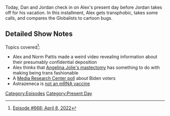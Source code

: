 {{DEFAULTSORT:
    #_EPISODE_0668:April 8, 2022
}}{{Episode
    | title           = April 8, 2022
    | caption         = [https://knowledgefight.libsyn.com/668-april-8-2022 Listen to this episode on Libsyn]
    | episodeNumber   = 668
    | length          = 01:18:15
    | airDate         = April 11, 2022
    | coverageDate    = April 8, 2022
    | previousEpisode = [[667: July 25, 2003]]
    | nextEpisode     = [[669: Chatting With Amanda Moore]]
}}

{{Stub}}

Today, Dan and Jordan check in on Alex's present day before Jordan takes off for his vacation. In this installment, Alex gets transphobic, takes some calls, and compares the Globalists to cartoon bugs.

==Detailed Show Notes==

Topics covered<ref>[https://knowledgefight.com/research/2022/4/10/episode-668-april-8-2022 Episode #668: April 8, 2022]</ref>:

*Alex and Norm Pattis made a weird video revealing information about their presumably confidential deposition
*Alex thinks that [https://www.health.harvard.edu/blog/angelina-jolies-prophylactic-mastectomy-a-difficult-decision-201305156255 Angelina Jolie's mastectomy] has something to do with making being trans fashionable
*A [https://www.newsbusters.org/blogs/nb/rich-noyes/2020/11/24/special-report-stealing-presidency-2020 Media Research Center poll] about Biden voters
*Astrazeneca is [https://www.yalemedicine.org/news/covid-19-vaccine-comparison not an mRNA vaccine]

[[Category:Episodes]]
[[Category:Present Day]]
